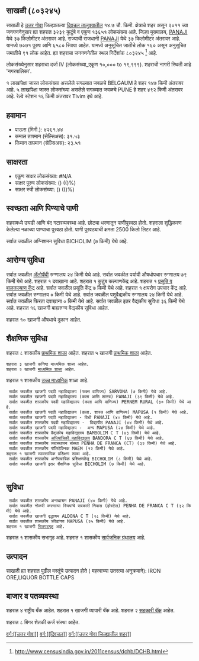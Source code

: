{{माहितीचौकट भारतीय न्यायक्षेत्र
|प्रकार=शहर 
|जनगणना_स्थलनिर्देशांक=803245
|स्थानिक_नाव=साखळी
|तालुका_नाव=दिवचल
|जिल्हा_नाव=उत्तर गोवा
|राज्य_नाव =गोवा
|विभाग=
|जिल्हा=[[उत्तर गोवा]]
|तालुका_नावे =[[दिवचल]]
|जवळचे_शहर =[[BELGAUM]]
|अक्षांश=
|रेखांश=
|शोधक_स्थान =right
|क्षेत्रफळ_एकूण=14.7
|उंची=
|लोकसंख्या_एकूण=13651
|लोकसंख्या_वर्ष=2011
|लोकसंख्या_घनता=928
|लोकसंख्या_पुरुष=7071
|लोकसंख्या_स्त्री=6580
|लिंग_गुणोत्तर=930
|अधिकृत_भाषा=[[कोंकणी, मराठी]]
}}

== साखळी (८०३२४५) ==

साखळी हे [[उत्तर गोवा जिल्हा | उत्तर गोवा]] जिल्ह्यातल्या [[दिवचल | दिवचल तालुक्यातील]] १४.७ चौ. किमी. क्षेत्राचे शहर असून २०११ च्या जनगणनेनुसार ह्या शहरात ३२३९ कुटुंबे व एकूण १३६५१ लोकसंख्या आहे. जिल्हा मुख्यालय, [[PANAJI]] येथे ३७ किलोमीटर अंतरावर आहे. राज्याची राजधानी [[PANAJI]] येथे ३७ किलोमीटर अंतरावर आहे.   यामध्ये ७०७१ पुरुष आणि ६५८० स्त्रिया आहेत. यामध्ये अनुसूचित जातीचे लोक १६० असून अनुसूचित जमातीचे ९१ लोक आहेत. ह्या शहराचा जनगणनेतील स्थल निर्देशांक ८०३२४५  <ref>http://www.censusindia.gov.in/2011census/dchb/DCHB.html</ref> आहे.

लोकसंख्येनुसार शहराचा दर्जा IV (लोकसंख्या_एकूण १०,००० to १९,९९९).
शहराची नागरी स्थिती आहे 'नगरपालिका'.

१ लाखांपेक्षा जास्त लोकसंख्या असलेले सगळ्यात जवळचे BELGAUM हे शहर  १४७ किमी अंतरावर आहे. ५ लाखांपेक्षा जास्त लोकसंख्या असलेले सगळ्यात जवळचे PUNE हे शहर  ४९२ किमी अंतरावर आहे. रेल्वे स्टेशन  १६ किमी अंतरावर Tivim इथे आहे.


== हवामान ==  
* पाऊस (मिमी.): ४२६१.४४ 
* कमाल तापमान (सेल्सिअस): ३१.५३
* किमान तापमान (सेल्सिअस): २३.५१


== साक्षरता ==  
* एकूण साक्षर लोकसंख्या: #N/A
* साक्षर पुरुष लोकसंख्या: () (()%)
* साक्षर स्त्री लोकसंख्या: () (()%)


== स्वच्छता आणि पिण्याचे पाणी ==  
शहरामध्ये उघडी आणि बंद गटारव्यवस्था आहे.
छोट्या धरणातून  पाणीपुरवठा होतो. शहराला शुद्धिकरण केलेल्या नळाच्या पाण्याचा पुरवठा होतो. पाणी पुरवठ्याची क्षमता 2500 किलो लिटर आहे.

सर्वात जवळील अग्निशमन सुविधा BICHOLIM (७ किमी) येथे आहे.


== आरोग्य सुविधा ==
सर्वात जवळील [[अॅलोपॅथी|अ‍ॅलोपॅथी]] रुग्णालय २४ किमी येथे आहे.
सर्वात जवळील पर्यायी औषधोपचार रुग्णालय ७९ किमी येथे आहे.
﻿शहरात १ दवाखाना आहे.
﻿शहरात १ कुटुंब कल्याणकेंद्र आहे.
﻿शहरात १ [[प्रसूती| प्रसूति व बालकल्याण केंद्र]] आहे.
सर्वात जवळील प्रसूति केंद्र ७ किमी येथे आहे.
﻿शहरात १ क्षयरोग उपचार केंद्र आहे.
सर्वात जवळील रुग्णालय ० किमी येथे आहे.
सर्वात जवळील पशुवैद्यकीय रुग्णालय २४ किमी येथे आहे.
सर्वात जवळील फिरता दवाखाना ० किमी येथे आहे.
सर्वात जवळील इतर वैद्यकीय सुविधा ३६ किमी येथे आहे.
शहरात १६ खाजगी बाह्यरुग्ण वैद्यकीय सुविधा आहेत.


शहरात १० खाजगी  औषधाचे दुकान आहेत.


== शैक्षणिक सुविधा ==
शहरात ८ शासकीय [[प्राथमिक शाळा]] आहेत. शहरात ५ खाजगी [[प्राथमिक शाळा]] आहेत. 
 शहरात ३ खाजगी कनिष्ठ माध्यमिक शाळा आहेत.  
 शहरात २ खाजगी [[माध्यमिक शाळा]] आहेत.  
﻿शहरात १ शासकीय [[उच्च माध्यमिक शिक्षण|उच्च माध्यमिक]] शाळा आहे.   
   
   
  सर्वात जवळील खाजगी पदवी महाविद्यालय (फक्त वाणिज्य) SARVONA (७ किमी) येथे आहे.
  सर्वात जवळील खाजगी पदवी महाविद्यालय (कला आणि शास्त्र) PANAJI (३९ किमी) येथे आहे.
  सर्वात जवळील शासकीय पदवी महाविद्यालय (कला आणि वाणिज्य) PERNEM RURAL (३० किमी) येथे आहे.
  सर्वात जवळील खाजगी पदवी महाविद्यालय (कला. शास्त्र आणि वाणिज्य) MAPUSA (१ किमी) येथे आहे.
  सर्वात जवळील खाजगी पदवी महाविद्यालय - विधी PANAJI (४० किमी) येथे आहे.
  सर्वात जवळील शासकीय पदवी महाविद्यालय -  विद्यापीठ PANAJI (४४ किमी) येथे आहे.
  सर्वात जवळील खाजगी पदवी महाविद्यालय -  अन्य MAPUSA (२४ किमी) येथे आहे.
  सर्वात जवळील शासकीय वैद्यकीय महाविद्यालय BAMBOLIM C T (४३ किमी) येथे आहे.
  सर्वात जवळील शासकीय [[अभियांत्रिकी|अभियांत्रिकी महाविद्यालय]] BANDORA C T (६७ किमी) येथे आहे.
  सर्वात जवळील शासकीय व्यवस्थापन संस्था PENHA DE FRANCA (CT) (३२ किमी) येथे आहे.
  सर्वात जवळील शासकीय पॉलिटेक्निक MAEM (१२ किमी) येथे आहे.
 ﻿शहरात १ खाजगी व्यावसायिक प्रशिक्षण शाळा आहे.  
  सर्वात जवळील शासकीय अनौपचारिक प्रशिक्षणकेंद्र BICHOLIM (८ किमी) येथे आहे.
  सर्वात जवळील खाजगी इतर शैक्षणिक सुविधा BICHOLIM (७ किमी) येथे आहे.
   


== सुविधा ==
  सर्वात जवळील शासकीय अनाथाश्रम PANAJI (४० किमी) येथे आहे.
  सर्वात जवळील नोकरी करणाऱ्या स्त्रियांचे सरकारी निवास (होस्टेल) PENHA DE FRANCA C T (३२ किमी) येथे आहे.
  सर्वात जवळील खाजगी वृद्धाश्रम ALDONA C T (२८ किमी) येथे आहे.
  सर्वात जवळील शासकीय क्रीडांगण MAPUSA (२५ किमी) येथे आहे.
 ﻿शहरात १ खाजगी [[चित्रपटगृह]] आहे.  
﻿शहरात १ शासकीय सभागृह आहे.   
﻿शहरात १ शासकीय [[सार्वजनिक ग्रंथालय]] आहे.   


== उत्पादन ==
साखळी ह्या शहरात पुढील वस्तूंचे उत्पादन होते ( महत्वाच्या उतरत्या अनुक्रमाने): IRON ORE,LIQUOR BOTTLE CAPS


== बाजार व पतव्यवस्था ==
शहरात ४ राष्ट्रीय बँक आहेत.
﻿शहरात १ खाजगी व्यापारी बॅंक आहे.
शहरात २ [[सहकारी संस्था|सहकारी बॅंक]] आहेत.

शहरात ८ बिगर शेतकी कर्ज संस्था आहेत.



[[वर्ग:[[उत्तर गोवा]]]]
[[वर्ग:[[दिवचल]]]]
[[वर्ग:[[उत्तर गोवा जिल्ह्यातील शहर]]]]


{{संदर्भनोंदी}}
 


